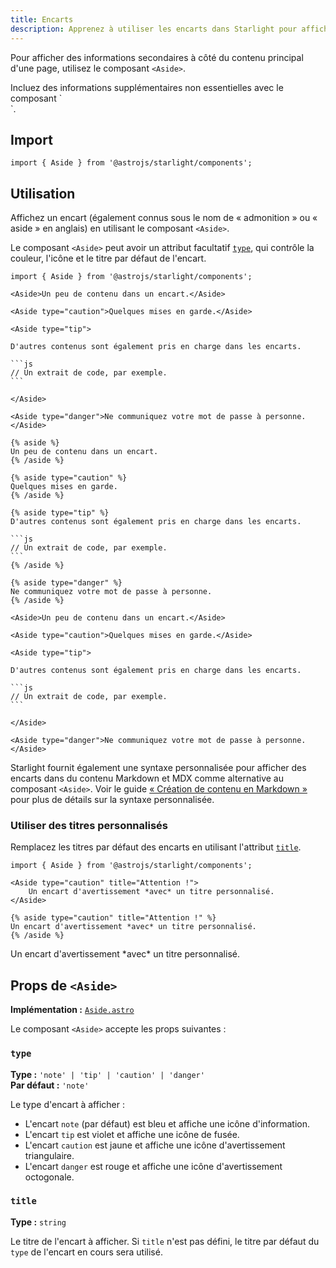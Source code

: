 ```yaml
---
title: Encarts
description: Apprenez à utiliser les encarts dans Starlight pour afficher des informations secondaires à côté du contenu principal d'une page.
---
```



Pour afficher des informations secondaires à côté du contenu principal d'une page, utilisez le composant `<Aside>`.


<Preview>

<Aside slot="preview">
Incluez des informations supplémentaires non essentielles avec le composant `<Aside>`.
</Aside>

</Preview>

## Import

```tsx
import { Aside } from '@astrojs/starlight/components';
```

## Utilisation

Affichez un encart (également connus sous le nom de « admonition » ou « aside » en anglais) en utilisant le composant `<Aside>`.

Le composant `<Aside>` peut avoir un attribut facultatif [`type`](#type), qui contrôle la couleur, l'icône et le titre par défaut de l'encart.

<Preview>

````mdx
import { Aside } from '@astrojs/starlight/components';

<Aside>Un peu de contenu dans un encart.</Aside>

<Aside type="caution">Quelques mises en garde.</Aside>

<Aside type="tip">

D'autres contenus sont également pris en charge dans les encarts.

```js
// Un extrait de code, par exemple.
```

</Aside>

<Aside type="danger">Ne communiquez votre mot de passe à personne.</Aside>
````

<Fragment slot="markdoc">

````markdoc
{% aside %}
Un peu de contenu dans un encart.
{% /aside %}

{% aside type="caution" %}
Quelques mises en garde.
{% /aside %}

{% aside type="tip" %}
D'autres contenus sont également pris en charge dans les encarts.

```js
// Un extrait de code, par exemple.
```
{% /aside %}

{% aside type="danger" %}
Ne communiquez votre mot de passe à personne.
{% /aside %}
````

</Fragment>

<Fragment slot="preview">

    <Aside>Un peu de contenu dans un encart.</Aside>

    <Aside type="caution">Quelques mises en garde.</Aside>

    <Aside type="tip">

    D'autres contenus sont également pris en charge dans les encarts.

    ```js
    // Un extrait de code, par exemple.
    ```

    </Aside>

    <Aside type="danger">Ne communiquez votre mot de passe à personne.</Aside>

</Fragment>

</Preview>

Starlight fournit également une syntaxe personnalisée pour afficher des encarts dans du contenu Markdown et MDX comme alternative au composant `<Aside>`.
Voir le guide [« Création de contenu en Markdown »](/fr/guides/authoring-content/#encarts) pour plus de détails sur la syntaxe personnalisée.

### Utiliser des titres personnalisés

Remplacez les titres par défaut des encarts en utilisant l'attribut [`title`](#title).

<Preview>

```mdx 'title="Attention !"'
import { Aside } from '@astrojs/starlight/components';

<Aside type="caution" title="Attention !">
	Un encart d'avertissement *avec* un titre personnalisé.
</Aside>
```

<Fragment slot="markdoc">

```markdoc 'title="Attention !"'
{% aside type="caution" title="Attention !" %}
Un encart d'avertissement *avec* un titre personnalisé.
{% /aside %}
```

</Fragment>

<Aside slot="preview" type="caution" title="Attention !">
	Un encart d'avertissement *avec* un titre personnalisé.
</Aside>

</Preview>

## Props de `<Aside>`

**Implémentation :** [`Aside.astro`](https://github.com/withastro/starlight/blob/main/packages/starlight/user-components/Aside.astro)

Le composant `<Aside>` accepte les props suivantes :

### `type`

**Type :** `'note' | 'tip' | 'caution' | 'danger'`  
**Par défaut :** `'note'`

Le type d'encart à afficher :

- L'encart `note` (par défaut) est bleu et affiche une icône d'information.
- L'encart `tip` est violet et affiche une icône de fusée.
- L'encart `caution` est jaune et affiche une icône d'avertissement triangulaire.
- L'encart `danger` est rouge et affiche une icône d'avertissement octogonale.

### `title`

**Type :** `string`

Le titre de l'encart à afficher.
Si `title` n'est pas défini, le titre par défaut du `type` de l'encart en cours sera utilisé.
